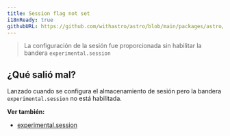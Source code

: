 ```yaml
---
title: Session flag not set
i18nReady: true
githubURL: https://github.com/withastro/astro/blob/main/packages/astro/src/core/errors/errors-data.ts
---
```

> La configuración de la sesión fue proporcionada sin habilitar la bandera `experimental.session`

## ¿Qué salió mal?
Lanzado cuando se configura el almacenamiento de sesión pero la bandera `experimental.session` no está habilitada.

**Ver también:**
-  [experimental.session](/es/reference/experimental-flags/sessions/)

